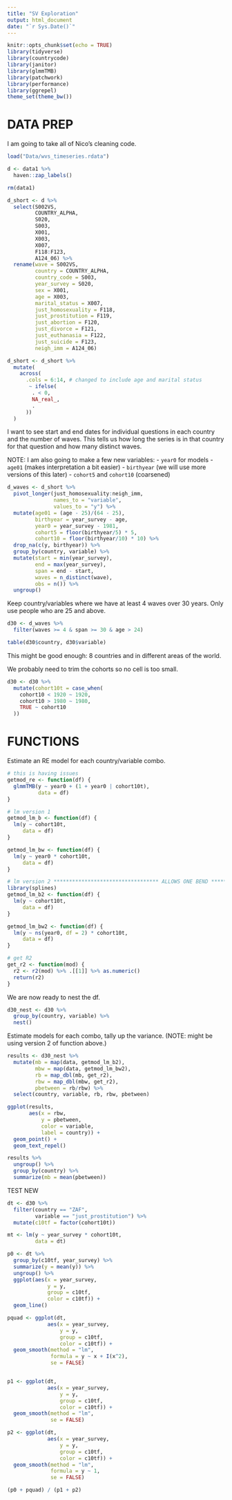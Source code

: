 ```yaml
---
title: "SV Exploration"
output: html_document
date: "`r Sys.Date()`"
---
```


```r
knitr::opts_chunk$set(echo = TRUE)
library(tidyverse)
library(countrycode)
library(janitor)
library(glmmTMB)
library(patchwork)
library(performance)
library(ggrepel)
theme_set(theme_bw())
```

# DATA PREP

I am going to take all of Nico's cleaning code.

```r
load("Data/wvs_timeseries.rdata")

d <- data1 %>% 
  haven::zap_labels()

rm(data1)

d_short <- d %>% 
  select(S002VS, 
         COUNTRY_ALPHA,
         S020,
         S003,
         X001,
         X003, 
         X007, 
         F118:F123, 
         A124_06) %>% 
  rename(wave = S002VS, 
         country = COUNTRY_ALPHA,
         country_code = S003, 
         year_survey = S020,
         sex = X001,
         age = X003, 
         marital_status = X007, 
         just_homosexuality = F118, 
         just_prostitution = F119, 
         just_abortion = F120, 
         just_divorce = F121, 
         just_euthanasia = F122, 
         just_suicide = F123, 
         neigh_imm = A124_06) 

d_short <- d_short %>% 
  mutate(
    across( 
      .cols = 6:14, # changed to include age and marital status
       ~ ifelse(
        . < 0, 
        NA_real_, 
        .
      ))
  )

```

I want to see start and end dates for individual questions in each country and the number of waves. This tells us how long the series is in that country for that question and how many distinct waves. 

NOTE: I am also going to make a few new variables:
- `year0` for models
- `age01` (makes interpretation a bit easier)
- `birthyear` (we will use more versions of this later)
- `cohort5` and `cohort10` (coarsened)

```r
d_waves <- d_short %>% 
  pivot_longer(just_homosexuality:neigh_imm,
               names_to = "variable",
               values_to = "y") %>%
  mutate(age01 = (age - 25)/(64 - 25),
         birthyear = year_survey - age,
         year0 = year_survey - 1981,
         cohort5 = floor(birthyear/5) * 5,
         cohort10 = floor(birthyear/10) * 10) %>%
  drop_na(c(y, birthyear)) %>% 
  group_by(country, variable) %>% 
  mutate(start = min(year_survey),
         end = max(year_survey),
         span = end - start,
         waves = n_distinct(wave),
         obs = n()) %>% 
  ungroup()
```

Keep country/variables where we have at least 4 waves over 30 years. Only use people who are 25 and above.

```r
d30 <- d_waves %>% 
  filter(waves >= 4 & span >= 30 & age > 24)

table(d30$country, d30$variable)
```

This might be good enough: 8 countries and in different areas of the world.

We probably need to trim the cohorts so no cell is too small.

```r
d30 <- d30 %>% 
  mutate(cohort10t = case_when(
    cohort10 < 1920 ~ 1920,
    cohort10 > 1980 ~ 1980,
    TRUE ~ cohort10
  ))
```


# FUNCTIONS

Estimate an RE model for each country/variable combo.

```r
# this is having issues
getmod_re <- function(df) {
  glmmTMB(y ~ year0 + (1 + year0 | cohort10t),
          data = df)
}

# lm version 1 
getmod_lm_b <- function(df) {
  lm(y ~ cohort10t,
     data = df)
}

getmod_lm_bw <- function(df) {
  lm(y ~ year0 * cohort10t,
     data = df)
}

# lm version 2 ********************************** ALLOWS ONE BEND *******************************
library(splines)
getmod_lm_b2 <- function(df) {
  lm(y ~ cohort10t,
     data = df)
}

getmod_lm_bw2 <- function(df) {
  lm(y ~ ns(year0, df = 2) * cohort10t,
     data = df)
}

# get R2
get_r2 <- function(mod) {
  r2 <- r2(mod) %>% .[[1]] %>% as.numeric()
  return(r2)
}

```

We are now ready to nest the df.

```r
d30_nest <- d30 %>% 
  group_by(country, variable) %>% 
  nest()
```

Estimate models for each combo, tally up the variance. (NOTE: might be using version 2 of function above.)

```r
results <- d30_nest %>% 
  mutate(mb = map(data, getmod_lm_b2),
         mbw = map(data, getmod_lm_bw2),
         rb = map_dbl(mb, get_r2),
         rbw = map_dbl(mbw, get_r2),
         pbetween = rb/rbw) %>% 
  select(country, variable, rb, rbw, pbetween)

ggplot(results,
       aes(x = rbw,
           y = pbetween,
           color = variable,
           label = country)) +
  geom_point() +
  geom_text_repel()

results %>% 
  ungroup() %>% 
  group_by(country) %>% 
  summarize(mb = mean(pbetween))

```



TEST NEW

```r
dt <- d30 %>%
  filter(country == "ZAF",
         variable == "just_prostitution") %>% 
  mutate(c10tf = factor(cohort10t))

mt <- lm(y ~ year_survey * cohort10t,
         data = dt)

p0 <- dt %>%
  group_by(c10tf, year_survey) %>%
  summarize(y = mean(y)) %>% 
  ungroup() %>% 
  ggplot(aes(x = year_survey,
             y = y,
             group = c10tf,
             color = c10tf)) +
  geom_line()

pquad <- ggplot(dt,
             aes(x = year_survey,
                 y = y,
                 group = c10tf,
                 color = c10tf)) +
  geom_smooth(method = "lm",
              formula = y ~ x + I(x^2),
              se = FALSE)


p1 <- ggplot(dt,
             aes(x = year_survey,
                 y = y,
                 group = c10tf,
                 color = c10tf)) +
  geom_smooth(method = "lm",
              se = FALSE)

p2 <- ggplot(dt,
             aes(x = year_survey,
                 y = y,
                 group = c10tf,
                 color = c10tf)) +
  geom_smooth(method = "lm",
              formula = y ~ 1,
              se = FALSE)

(p0 + pquad) / (p1 + p2)


```

